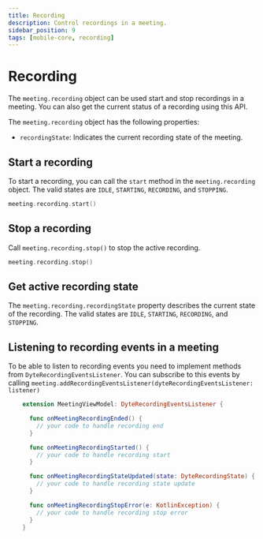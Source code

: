 ```yaml
---
title: Recording
description: Control recordings in a meeting.
sidebar_position: 9
tags: [mobile-core, recording]
---
```


# Recording

The `meeting.recording` object can be used start and stop recordings in a
meeting. You can also get the current status of a recording using this API.

The `meeting.recording` object has the following properties:

- `recordingState`: Indicates the current recording state of the meeting.

## Start a recording

To start a recording, you can call the `start` method in the `meeting.recording`
object. The valid states are `IDLE`, `STARTING`, `RECORDING`, and `STOPPING`.

```swift
meeting.recording.start()
```

## Stop a recording

Call `meeting.recording.stop()` to stop the active recording.

```swift
meeting.recording.stop()
```

## Get active recording state

The `meeting.recording.recordingState` property describes the current state of
the recording. The valid states are `IDLE`, `STARTING`, `RECORDING`, and
`STOPPING`.

## Listening to recording events in a meeting

To be able to listen to recording events you need to implement methods from `DyteRecordingEventsListener`. You can subscribe to this events by calling `meeting.addRecordingEventsListener(dyteRecordingEventsListener: listener)`

```swift
    extension MeetingViewModel: DyteRecordingEventsListener {

      func onMeetingRecordingEnded() {
        // your code to handle recording end
      }

      func onMeetingRecordingStarted() {
        // your code to handle recording start
      }

      func onMeetingRecordingStateUpdated(state: DyteRecordingState) {
        // your code to handle recording state update
      }

      func onMeetingRecordingStopError(e: KotlinException) {
        // your code to handle recording stop error
      }
    }
```
